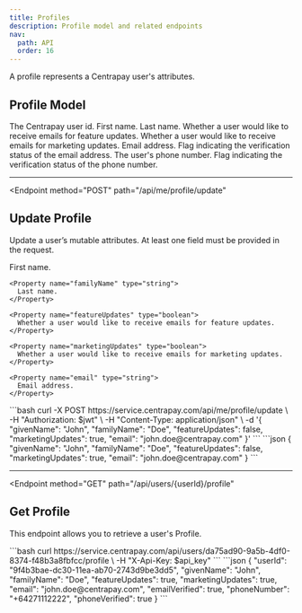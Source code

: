 ```yaml
---
title: Profiles
description: Profile model and related endpoints
nav:
  path: API
  order: 16
---
```


A profile represents a Centrapay user's attributes.


## Profile Model

<Properties>
  <Property name="userId" type="string">
    The Centrapay user id.
  </Property>

  <Property name="givenName" type="string">
    First name.
  </Property>

  <Property name="familyName" type="string">
    Last name.
  </Property>

  <Property name="featureUpdates" type="boolean">
    Whether a user would like to receive emails for feature updates.
  </Property>

  <Property name="marketingUpdates" type="boolean">
    Whether a user would like to receive emails for marketing updates.
  </Property>

  <Property name="email" type="string">
    Email address.
  </Property>

  <Property name="emailVerified" type="boolean">
    Flag indicating the verification status of the email address.
  </Property>

  <Property name="phoneNumber" type="string">
    The user's phone number.
  </Property>

  <Property name="phoneVerified" type="boolean">
    Flag indicating the verification status of the phone number.
  </Property>
</Properties>

---

<Endpoint
  method="POST"
  path="/api/me/profile/update"
>
  ## Update Profile <Badge type="experimental"/>

  Update a user’s mutable attributes. At least one field must be provided in the request.

  <Properties>
    <Property name="givenName" type="string">
      First name.
    </Property>

    <Property name="familyName" type="string">
      Last name.
    </Property>

    <Property name="featureUpdates" type="boolean">
      Whether a user would like to receive emails for feature updates.
    </Property>

    <Property name="marketingUpdates" type="boolean">
      Whether a user would like to receive emails for marketing updates.
    </Property>

    <Property name="email" type="string">
      Email address.
    </Property>
  </Properties>

  <CodePanel slot="code-examples" title="Request" method="POST" path="/api/me/profile/update">
    ```bash
    curl -X POST https://service.centrapay.com/api/me/profile/update \
      -H "Authorization: $jwt" \
      -H "Content-Type: application/json" \
      -d '{
        "givenName": "John",
        "familyName": "Doe",
        "featureUpdates": false,
        "marketingUpdates": true,
        "email": "john.doe@centrapay.com"
      }'
    ```
  </CodePanel>

  <CodePanel slot="code-examples" title="Response">
    ```json
    {
      "givenName": "John",
      "familyName": "Doe",
      "featureUpdates": false,
      "marketingUpdates": true,
      "email": "john.doe@centrapay.com"
    }
    ```
  </CodePanel>

</Endpoint>

---

<Endpoint
  method="GET"
  path="/api/users/{userId}/profile"
>
  ## Get Profile <Badge type="experimental"/>

  This endpoint allows you to retrieve a user's Profile.


  <CodePanel slot="code-examples" title="Request" method="GET" path="/api/users/{userId}/profile">
    ```bash
    curl https://service.centrapay.com/api/users/da75ad90-9a5b-4df0-8374-f48b3a8fbfcc/profile \
      -H "X-Api-Key: $api_key"
    ```
  </CodePanel>

  <CodePanel slot="code-examples" title="Response">
    ```json
    {
      "userId": "9f4b3bae-dc30-11ea-ab70-2743d9be3dd5",
      "givenName": "John",
      "familyName": "Doe",
      "featureUpdates": true,
      "marketingUpdates": true,
      "email": "john.doe@centrapay.com",
      "emailVerified": true,
      "phoneNumber": "+64271112222",
      "phoneVerified": true
    }
    ```
  </CodePanel>

</Endpoint>
